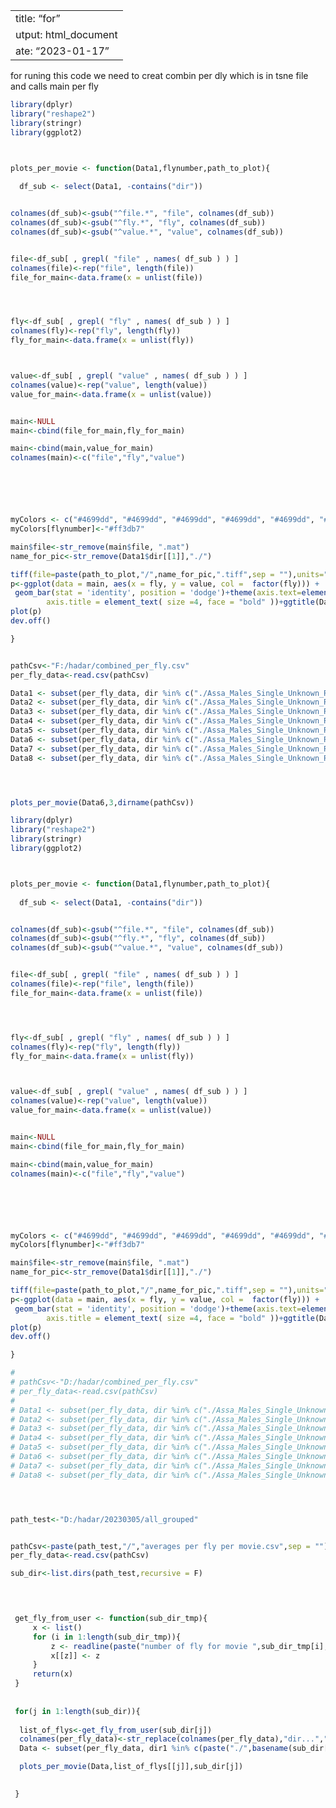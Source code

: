  ---
_title: "for"
output: html_document
date: "2023-01-17"
---


for runing this code we need to creat combin per dly which is in tsne file and calls main per fly

```r
library(dplyr)
library("reshape2")
library(stringr)
library(ggplot2)



plots_per_movie <- function(Data1,flynumber,path_to_plot){
  
  df_sub <- select(Data1, -contains("dir"))


colnames(df_sub)<-gsub("^file.*", "file", colnames(df_sub))
colnames(df_sub)<-gsub("^fly.*", "fly", colnames(df_sub))
colnames(df_sub)<-gsub("^value.*", "value", colnames(df_sub))


file<-df_sub[ , grepl( "file" , names( df_sub ) ) ]
colnames(file)<-rep("file", length(file))
file_for_main<-data.frame(x = unlist(file))




fly<-df_sub[ , grepl( "fly" , names( df_sub ) ) ]
colnames(fly)<-rep("fly", length(fly))
fly_for_main<-data.frame(x = unlist(fly))



value<-df_sub[ , grepl( "value" , names( df_sub ) ) ]
colnames(value)<-rep("value", length(value))
value_for_main<-data.frame(x = unlist(value))


main<-NULL
main<-cbind(file_for_main,fly_for_main)

main<-cbind(main,value_for_main)
colnames(main)<-c("file","fly","value")






myColors <- c("#4699dd", "#4699dd", "#4699dd", "#4699dd", "#4699dd", "#4699dd", "#4699dd", "#4699dd", "#4699dd", "#4699dd")
myColors[flynumber]<-"#ff3db7"

main$file<-str_remove(main$file, ".mat")
name_for_pic<-str_remove(Data1$dir[[1]],"./")

tiff(file=paste(path_to_plot,"/",name_for_pic,".tiff",sep = ""),units="in", width=16, height=10, res=300, compression = 'lzw')
p<-ggplot(data = main, aes(x = fly, y = value, col =  factor(fly))) + 
 geom_bar(stat = 'identity', position = 'dodge')+theme(axis.text=element_text(size=6,face="bold"),axis.text.x = element_text(angle = 90, vjust = 0.5, hjust=1),
        axis.title = element_text( size =4, face = "bold" ))+ggtitle(Data1$dir[[1]])+facet_wrap(~file,ncol= 7,scales = "free")+scale_color_manual(values=myColors)
plot(p)
dev.off()

}


pathCsv<-"F:/hadar/combined_per_fly.csv"
per_fly_data<-read.csv(pathCsv)

Data1 <- subset(per_fly_data, dir %in% c("./Assa_Males_Single_Unknown_RigA_20221027T081325"))
Data2 <- subset(per_fly_data, dir %in% c("./Assa_Males_Single_Unknown_RigA_20221027T081409"))
Data3 <- subset(per_fly_data, dir %in% c("./Assa_Males_Single_Unknown_RigA_20221027T081451"))
Data4 <- subset(per_fly_data, dir %in% c("./Assa_Males_Single_Unknown_RigA_20221027T083919"))
Data5 <- subset(per_fly_data, dir %in% c("./Assa_Males_Single_Unknown_RigA_20221027T122319"))
Data6 <- subset(per_fly_data, dir %in% c("./Assa_Males_Single_Unknown_RigA_20221027T122408"))
Data7 <- subset(per_fly_data, dir %in% c("./Assa_Males_Single_Unknown_RigA_20221027T122443"))
Data8 <- subset(per_fly_data, dir %in% c("./Assa_Males_Single_Unknown_RigA_20221027T122521"))




plots_per_movie(Data6,3,dirname(pathCsv))

```









```r


library(dplyr)
library("reshape2")
library(stringr)
library(ggplot2)



plots_per_movie <- function(Data1,flynumber,path_to_plot){
  
  df_sub <- select(Data1, -contains("dir"))


colnames(df_sub)<-gsub("^file.*", "file", colnames(df_sub))
colnames(df_sub)<-gsub("^fly.*", "fly", colnames(df_sub))
colnames(df_sub)<-gsub("^value.*", "value", colnames(df_sub))


file<-df_sub[ , grepl( "file" , names( df_sub ) ) ]
colnames(file)<-rep("file", length(file))
file_for_main<-data.frame(x = unlist(file))




fly<-df_sub[ , grepl( "fly" , names( df_sub ) ) ]
colnames(fly)<-rep("fly", length(fly))
fly_for_main<-data.frame(x = unlist(fly))



value<-df_sub[ , grepl( "value" , names( df_sub ) ) ]
colnames(value)<-rep("value", length(value))
value_for_main<-data.frame(x = unlist(value))


main<-NULL
main<-cbind(file_for_main,fly_for_main)

main<-cbind(main,value_for_main)
colnames(main)<-c("file","fly","value")






myColors <- c("#4699dd", "#4699dd", "#4699dd", "#4699dd", "#4699dd", "#4699dd", "#4699dd", "#4699dd", "#4699dd", "#4699dd")
myColors[flynumber]<-"#ff3db7"

main$file<-str_remove(main$file, ".mat")
name_for_pic<-str_remove(Data1$dir[[1]],"./")

tiff(file=paste(path_to_plot,"/",name_for_pic,".tiff",sep = ""),units="in", width=18, height=15, res=400, compression = 'lzw')
p<-ggplot(data = main, aes(x = fly, y = value, col =  factor(fly))) + 
 geom_bar(stat = 'identity', position = 'dodge')+theme(axis.text=element_text(size=6,face="bold"),axis.text.x = element_text(angle = 90, vjust = 0.5, hjust=1),
        axis.title = element_text( size =4, face = "bold" ))+ggtitle(Data1$dir[[1]])+facet_wrap(~file,ncol= 7,scales = "free")+scale_color_manual(values=myColors)
plot(p)
dev.off()

}

# 
# pathCsv<-"D:/hadar/combined_per_fly.csv"
# per_fly_data<-read.csv(pathCsv)
# 
# Data1 <- subset(per_fly_data, dir %in% c("./Assa_Males_Single_Unknown_RigA_20221027T081325"))
# Data2 <- subset(per_fly_data, dir %in% c("./Assa_Males_Single_Unknown_RigA_20221027T081409"))
# Data3 <- subset(per_fly_data, dir %in% c("./Assa_Males_Single_Unknown_RigA_20221027T081451"))
# Data4 <- subset(per_fly_data, dir %in% c("./Assa_Males_Single_Unknown_RigA_20221027T083919"))
# Data5 <- subset(per_fly_data, dir %in% c("./Assa_Males_Single_Unknown_RigA_20221027T122319"))
# Data6 <- subset(per_fly_data, dir %in% c("./Assa_Males_Single_Unknown_RigA_20221027T122408"))
# Data7 <- subset(per_fly_data, dir %in% c("./Assa_Males_Single_Unknown_RigA_20221027T122443"))
# Data8 <- subset(per_fly_data, dir %in% c("./Assa_Males_Single_Unknown_RigA_20221027T122521"))




path_test<-"D:/hadar/20230305/all_grouped"


pathCsv<-paste(path_test,"/","averages per fly per movie.csv",sep = "")
per_fly_data<-read.csv(pathCsv)

sub_dir<-list.dirs(path_test,recursive = F)

 


 get_fly_from_user <- function(sub_dir_tmp){
     x <- list()
     for (i in 1:length(sub_dir_tmp)){
         z <- readline(paste("number of fly for movie ",sub_dir_tmp[i], ": ", sep=''))
         x[[z]] <- z
     }
     return(x)
 }
 
 
 for(j in 1:length(sub_dir)){
   
  list_of_flys<-get_fly_from_user(sub_dir[j])
  colnames(per_fly_data)<-str_replace(colnames(per_fly_data),"dir...","dir")
  Data <- subset(per_fly_data, dir1 %in% c(paste("./",basename(sub_dir[j]),sep = "")))

  plots_per_movie(Data,list_of_flys[[j]],sub_dir[j])

   
 }
 







```






```r

```


